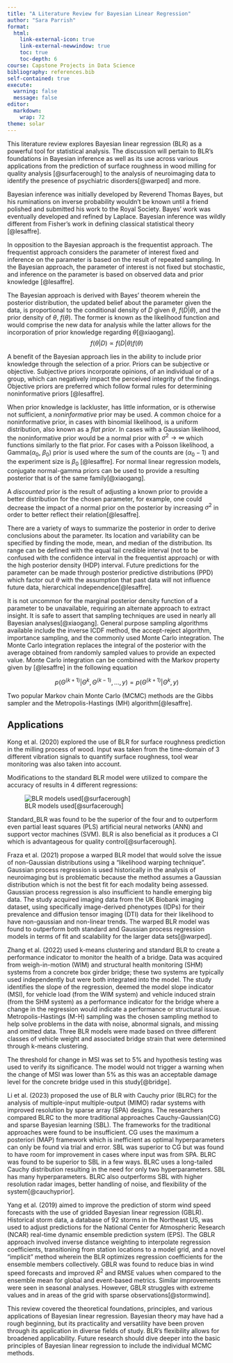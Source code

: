 ```yaml
---
title: "A Literature Review for Bayesian Linear Regression"
author: "Sara Parrish"
format:
  html:
    link-external-icon: true
    link-external-newwindow: true
    toc: true
    toc-depth: 6
course: Capstone Projects in Data Science
bibliography: references.bib
self-contained: true
execute: 
  warning: false
  message: false
editor: 
  markdown: 
    wrap: 72
theme: solar
---
```




This literature review explores Bayesian linear regression (BLR) as a powerful tool for statistical analysis. The discussion will pertain to BLR’s foundations in Bayesian inference as well as its use across various applications from the prediction of surface roughness in wood milling for quality analysis [@surfacerough] to the analysis of neuroimaging data to identify the presence of psychiatric disorders[@warped] and more. 



Bayesian inference was initially developed by Reverend Thomas Bayes, but his ruminations on inverse probability wouldn’t be known until a friend polished and submitted his work to the Royal Society. Bayes’ work was eventually developed and refined by Laplace. Bayesian inference was wildly different from Fisher's work in defining classical statistical theory [@lesaffre]. 

In opposition to the Bayesian approach is the frequentist approach. The frequentist approach considers the parameter of interest fixed and inference on the parameter is based on the result of repeated sampling. In the Bayesian approach, the parameter of interest is not fixed but stochastic, and inference on the parameter is based on observed data and prior knowledge [@lesaffre].



The Bayesian approach is derived with Bayes’ theorem wherein the posterior distribution, the updated belief about the parameter given the data, is proportional to the conditional density of $D$ given $\theta$, $f(D|\theta)$, and the prior density of $\theta$, $f(\theta)$. The former is known as the likelihood function and would comprise the new data for analysis while the latter allows for the incorporation of prior knowledge regarding $\theta$[@xiaogang]. 
$$
f(\theta|D) \propto f(D|\theta)f(\theta) \tag{1}
$$



A benefit of the Bayesian approach lies in the ability to include prior knowledge through the selection of a prior. Priors can be subjective or objective. Subjective priors incorporate opinions, of an individual or of a group, which can negatively impact the perceived integrity of the findings. Objective priors are preferred which follow formal rules for determining noninformative priors [@lesaffre].

When prior knowledge is lackluster, has little information, or is otherwise not sufficient, a *noninformative* prior may be used. 	A common choice for a noninformative prior, in cases with binomial likelihood, is a uniform distribution, also known as a *flat prior*. In cases with a Gaussian likelihood, the noninformative prior would be a normal prior with $\sigma^2 \to \infty$ which functions similarly to the flat prior. For cases with a Poisson likelihood, a Gamma($\alpha_0$, $\beta_0$) prior is used where the sum of the counts are $(\alpha_0 - 1)$ and the experiment size is $\beta_0$ [@lesaffre]. For normal linear regression models, conjugate normal-gamma priors can be used to provide a resulting posterior that is of the same family[@xiaogang]. 

A *discounted* prior is the result of adjusting a known prior to provide a better distribution for the chosen parameter, for example, one could decrease the impact of a normal prior on the posterior by increasing $\sigma^2$ in order to better reflect their relation[@lesaffre]. 



There are a variety of ways to summarize the posterior in order to derive conclusions about the parameter. Its location and variability can be specified by finding the mode, mean, and median of the distribution. Its range can be defined with the equal tail credible interval (not to be confused with the confidence interval in the frequentist approach) or with the high posterior density (HDP) interval. Future predictions for the parameter can be made through posterior predictive distributions (PPD) which factor out $\theta$ with the assumption that past data will not influence future data, hierarchical independence[@lesaffre].

It is not uncommon for the marginal posterior density function of a parameter to be unavailable, requiring an alternate approach to extract insight. It is safe to assert that sampling techniques are used in nearly all Bayesian analyses[@xiaogang]. General purpose sampling algorithms available include the inverse ICDF method, the accept-reject algorithm, importance sampling, and the commonly used Monte Carlo integration. The Monte Carlo integration replaces the integral of the posterior with the average obtained from randomly sampled values to provide an expected value. Monte Carlo integration can be combined with the Markov property given by [@lesaffre] in the following equation

$$
p(\Theta^{(k+1)}| \Theta^k , \Theta^{(k-1)} , . . . , y) = p(\Theta^{(k+1)} | \Theta^k, y)\tag{2}
$$

Two popular Markov chain Monte Carlo (MCMC) methods are the Gibbs sampler and the Metropolis-Hastings (MH) algorithm[@lesaffre].


## Applications  


Kong et al. (2020) explored the use of BLR for surface roughness prediction in the milling process of wood. Input was taken from the time-domain of 3 different vibration signals to quantify surface roughness, tool wear monitoring was also taken into account. 

Modifications to the standard BLR model were utilized to compare the accuracy of results in 4 different regressions:

![BLR models used[@surfacerough]](images/BLRx4_Kong.png)

Standard_BLR was found to be the superior of the four and to outperform even partial least squares (PLS) artificial neural networks (ANN) and support vector machines (SVM). BLR is also beneficial as it produces a CI which is advantageous for quality control[@surfacerough].



Fraza et al. (2021) propose a warped BLR model that would solve the issue of non-Gaussian distributions using a “likelihood warping technique”. Gaussian process regression is used historically in the analysis of neuroimaging but is problematic because the method assumes a Gaussian distribution which is not the best fit for each modality being assessed. Gaussian process regression is also insufficient to handle emerging big data. 
The study acquired imaging data from the UK Biobank imaging dataset, using specifically image-derived phenotypes (IDPs) for their prevalence and diffusion tensor imaging (DTI) data for their likelihood to have non-gaussian and non-linear trends. 
The warped BLR model was found to outperform both standard and Gaussian process regression models in terms of fit and scalability for the larger data sets[@warped]. 



Zhang et al. (2022) used k-means clustering and standard BLR to create a performance indicator to monitor the health of a bridge. Data was acquired from weigh-in-motion (WIM) and structural health monitoring (SHM) systems from a concrete box girder bridge; these two systems are typically used independently but were both integrated into the model. 
The study identifies the slope of the regression, deemed the model slope indicator (MSI),  for vehicle load (from the WIM system) and vehicle induced strain (from the SHM system) as a performance indicator for the bridge where a change in the regression would indicate a performance or structural issue.
Metropolis-Hastings (M-H) sampling was the chosen sampling method to help solve problems in the data with noise, abnormal signals, and missing and omitted data. Three BLR models were made based on three different classes of vehicle weight and associated bridge strain that were determined through k-means clustering. 

The threshold for change in MSI was set to 5$\%$ and hypothesis testing was used to verify its significance. The model would not trigger a warning when the change of MSI was lower than 5% as this was an acceptable damage level for the concrete bridge used in this study[@bridge].



Li et al. (2023) proposed the use of BLR with Cauchy prior (BLRC) for the analysis of multiple-input multiple-output (MIMO) radar systems with improved resolution by sparse array (SPA) designs. The researchers compared BLRC to the more traditional approaches Cauchy-Gaussian(CG) and sparse Bayesian learning (SBL).  The frameworks for the traditional approaches were found to be insufficient. CG uses the maximum a posteriori (MAP) framework which is inefficient as optimal hyperparameters can only be found via trial and error. SBL was superior to CG but was found to have room for improvement in cases where input was from SPA. 
BLRC was found to be superior to SBL in a few ways. BLRC uses a long-tailed Cauchy distribution resulting in the need for only two hyperparameters. SBL has many hyperparameters. BLRC also outperforms SBL with higher resolution radar images, better handling of noise, and flexibility of the system[@cauchyprior]. 



Yang et al. (2019) aimed to improve the prediction of storm wind speed forecasts with the use of gridded Bayesian linear regression (GBLR). Historical storm data, a database of 92 storms in the Northeast US, was used to adjust predictions for the National Center for Atmospheric Research (NCAR) real-time dynamic ensemble prediction system (EPS). 
The GBLR approach involved inverse distance weighting to interpolate regression coefficients, transitioning from station locations to a model grid, and a novel “implicit” method wherein the BLR optimizes regression coefficients for the ensemble members collectively.
GBLR was found to reduce bias in wind speed forecasts and improved $R^2$ and RMSE values when compared to the ensemble mean for global and event-based metrics. Similar improvements were seen in seasonal analyses. However, GBLR struggles with extreme values and in areas of the grid with sparse observations[@stormwind]. 



This review covered the theoretical foundations, principles, and various applications of Bayesian linear regression. Bayesian theory may have had a rough beginning, but its practicality and versatility have been proven through its application in diverse fields of study. BLR's flexibility allows for broadened applicability. 
Future research should dive deeper into the basic principles of Bayesian linear regression to include the individual MCMC methods. 

